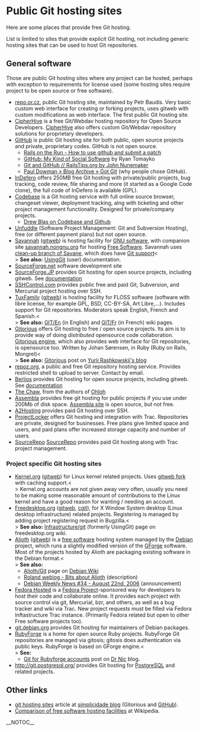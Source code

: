 = Public Git hosting sites =
Here are some places that provide free Git hosting.

List is limited to sites that provide explicit Git hosting, not including generic hosting sites that can be used to host Git repositories.

== General software ==
Those are public Git hosting sites where any project can be hosted, perhaps with exception to requirements for license used (some hosting sites require project to be open source or free software).

* [[http://repo.or.cz/|repo.or.cz]], public Git hosting site, maintained by Petr Baudis.  Very basic custom web interface for creating or forking projects, uses gitweb with custom modifications as web interface.  The first public Git hosting site.
* [[http://www.cipherhive.com/|CipherHive]] is a free Git/Webdav hosting repository for Open Source Developers. [[CipherHive]] also offers custom Git/Webdav repository solutions for proprietary developers.
* [[http://github.com/|GitHub]] is public Git hosting site for both public, open source projects and private, proprietary codes.  GitHub is not open source.
** [[http://railsontherun.com/2008/3/3/how-to-use-github-and-submit-a-patch|Rails on the Run - How to use github and submit a patch]]
** [[http://tomayko.com/writings/github-is-myspace-for-hackers|GitHub: My Kind of Social Software]] by Ryan Tomayko
** [[http://railstips.org/2008/2/16/git-and-github|Git and GitHub // [[RailsTips]].org by John Nunemaker]]
** [[http://pauldowman.com/2008/07/26/got-git/|Paul Dowman » Blog Archive » Got Git]] (why people chose GitHub).
* [[http://www.indefero.net|InDefero]] offers 250MB free Git hosting with private/public projects, bug tracking, code review, file sharing and more (it started as a Google Code clone), the full code of InDefero is available (GPL).
* [[http://codebasehq.com|Codebase]] is a Git hosting service with full online source browser, changeset viewer, deployment tracking, alng with ticketing and other project management functionality. Designed for private/company projects.
** [[http://drewblas.com/2009/03/07/my-new-love-codebase-hq/|Drew Blas on Codebase and Github]]
* [[http://unfuddle.com/|Unfuddle]] (Software Project Management: Git and Subversion Hosting), free (or different payment plans) but not open source.
* [[http://savannah.gnu.org|Savannah]] ([[http://git.sv.gnu.org/gitweb/|gitweb]]) is hosting facility for [[http://www.gnu.org/gnu/thegnuproject.html|GNU software]], with companion site [[http://savannah.nongnu.org|savannah.nongnu.org]] for hosting [[http://www.gnu.org/philosophy/free-sw.html|Free Software]].  Savannah uses [[https://savannah.nongnu.org/p/savane-cleanup|clean-up branch of Savane]], which does have [[https://savannah.gnu.org/maintenance/Git|Git support]]<<BR>> <b>See also:</b> [[http://savannah.gnu.org/maintenance/UsingGit|[[UsingGit]]]] (user) documentation.
* [[http://www.sourceforge.net|SourceForge.net]] software development site
* [[http://sourceforge.jp/|SourceForge.JP]] provides Git hosting for open source projects, including gitweb. See [[http://sourceforge.jp/forum/forum.php?forum_id=16362|documentation]]
* [[http://sshcontrol.com/|SSHControl.com]] provides public free and paid Git, Subversion, and Mercurial project hosting over SSH.
* [[http://tuxfamily.org|TuxFamily]] ([[http://git.tuxfamily.org/|gitweb]]) is hosting facility for FLOSS software (software with libre license, for example GPL, BSD, CC-BY-SA, Art Libre,...).  Includes support for Git repositories.  Moderators speak English, French and Spanish.<<BR>> <b>See also:</b> [[http://faq.tuxfamily.org/GIT/En|GIT/En]] (in English) and [[http://faq.tuxfamily.org/GIT/Fr|GIT/Fr]] (in French) wiki pages.
* [[http://gitorious.org/|Gitorious]] offers Git hosting to free / open source projects.  Its aim is to provide way of doing <i>distributed</i> opensource code collaboration.  [[http://gitorious.org/projects/gitorious|Gitorious engine]], which also provides web interface for Git repositories, is opensource too.   Written by Johan S&oslash;rensen, in Ruby (Ruby on Rails, Mongrel)<<BR>> <b>See also:</b> [[http://rashkovskii.com/articles/2008/1/9/gitorious|Gitorious]] post on [[http://rashkovskii.com/|Yurii Rashkowskii's blog]]
* [[http://repoz.org/|repoz.org]], a public and free Git repository hosting service.  Provides restricted shell to upload to server.  Contact by email.
* [[http://www.berlios.de|Berlios]] provides Git hosting for open source projects, including gitweb. See [[http://developer.berlios.de/docman/display_doc.php?docid=1812&group_id=2|documentation]]
* [[http://thechaw.com/|The Chaw]], from the authors of [[https://www.ohloh.net|Ohloh]]
* [[http://www.assembla.com|Assembla]] provides free git hosting for public projects if you use under 200Mb of disk space. [[http://trac-git.assembla.com/breakout/browser|Assembla site]] is open source, but not free.
* [[http://www.a2hosting.com/|A2Hosting]] provides paid Git hosting over SSH.
* [[http://www.projectlocker.com|ProjectLocker]] offers Git hosting and integration with Trac. Repositories are private, designed for businesses.  Free plans give limited space and users, and paid plans offer increased storage capacity and number of users.
* [[http://sourcerepo.com|SourceRepo]] [[SourceRepo]] provides paid Git hosting along with Trac project management.

=== Project specific Git hosting sites ===
* [[http://www.kernel.org|Kernel.org]] ([[http://git.kernel.org/|gitweb]]) for Linux kernel related projects.  Uses [[http://git.kernel.org/?p=git/warthog9/gitweb.git|gitweb fork]] with caching support.<<BR>> Kernel.org accounts are not given away very often, usually you need to be making some reasonable amount of contributions to the Linux kernel and have a good reason for wanting / needing an account.
* [[http://www.freedesktop.org/wiki/|Freedesktop.org]] ([[http://gitweb.freedesktop.org|gitweb]], [[http://cgit.freedesktop.org/|cgit]]), for X Window System desktop (Linux desktop infrastructure) related projects.  Registering is managed by adding project registering request in Bugzilla.<<BR>> <b>See also:</b> [[http://www.freedesktop.org/wiki/Infrastructure/git|Infrastructure/git]] (formerly UsingGit) page on freedesktop.org wiki.
* [[http://alioth.debian.org/|Alioth]] ([[http://git.debian.org/|gitweb]]) is a [[http://www.debian.org/social_contract#guidelines|free software]] hosting system managed by the [[http://www.debian.org/|Debian]] project, which runs a slightly modified version of the [[http://gforge.org/|GForge]] software.  Most of the projects hosted by Alioth are packaging existing software in the Debian format.<<BR>> <b>See also:</b>
** [[http://wiki.debian.org/Alioth/Git|Alioth/Git]] page on [[http://wiki.debian.org/|Debian Wiki]]
** [[http://roland.entierement.nu/blog/2006/08/17/bits-about-alioth.html|Roland weblog - Bits about Alioth]] (description)
** [[http://www.debian.org/News/weekly/2006/34/|Debian Weekly News #34 - August 22nd, 2006]] (announcement)
* [[http://hosted.fedoraproject.org|Fedora Hosted]] is a [[http://fedoraproject.org/|Fedora Project]]-sponsored way for developers to host their code and collaborate online.  It provides each project with source control via git, Mercurial, bzr, and others, as well as a bug tracker and wiki via Trac.  New project requests must be filled via Fedora Inftastructure Trac instance.  (Primarily Fedora related but open to other Free software projects too).
* [[http://git.debian.org/|git.debian.org]] provides Git hosting for maintainers of Debian packages.
* [[http://rubyforge.org/|RubyForge]] is a home for open source Ruby projects.  RubyForge Git repositories are managed via gitosis; gitosis does authentication via public keys.  RubyForge is based on GForge engine.<<BR>> <b>See:</b>
** [[http://drnicwilliams.com/2008/04/08/git-for-rubyforge-accounts/|Git for Rubyforge accounts]] post on [[http://drnicwilliams.com/|Dr Nic]] blog.
* http://git.postgresql.org/ provides Git hosting for [[http://www.postgresql.org/|PostgreSQL]] and related projects.
== Other links ==
* [[http://www.simplicidade.org/notes/archives/2008/03/git_hosting_sit.html|git hosting sites]] article at [[http://www.simplicidade.org/notes/|simplicidade blog]] (Gitorious and [[GitHub]]).
* [[WikiPedia:Comparison_of_free_software_hosting_facilities|Comparison of free software hosting facilities]] at Wikipedia.

__NOTOC__
